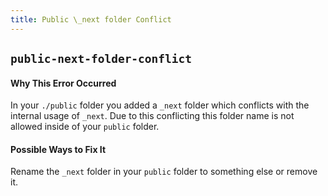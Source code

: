 ```yaml
---
title: Public \_next folder Conflict
---
```


## `public-next-folder-conflict`

#### Why This Error Occurred

In your `./public` folder you added a `_next` folder which conflicts with the internal usage of `_next`. Due to this conflicting this folder name is not allowed inside of your `public` folder.

#### Possible Ways to Fix It

Rename the `_next` folder in your `public` folder to something else or remove it.
